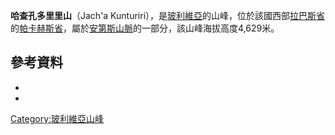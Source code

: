 {{Coord|17|21|32|S|69|7|35|W|display=title}}

'''哈查孔多里里山'''（Jach'a Kunturiri），是[[玻利維亞|玻利維亞]]的山峰，位於該國西部[[拉巴斯省|拉巴斯省]]的[[帕卡赫斯省|帕卡赫斯省]]，屬於[[安第斯山脈|安第斯山脈]]的一部分，該山峰海拔高度4,629米。

==參考資料==
*{{cite web|url=http://www.aymara.ucb.edu.bo/html/diccionario/dicframe.html|title=Diccionario Bilingüe, Castellano - Aymara, 2002|last1=|first1=|last2=|first2=|date=|website=|publisher=Félix Layme Pairumani|accessdate=November 7, 2014|deadurl=yes|archiveurl=https://web.archive.org/web/20130902185052/http://www.aymara.ucb.edu.bo/html/diccionario/dicframe.html|archivedate=2013年9月2日}}
*{{cite web|url=http://www.ine.gob.bo/publicaciones/visorPdf.aspx?Codigo=020305&tipo=1|title=Charaña|author=<!--Staff writer(s); no by-line.-->|date=|website=|publisher=INE, Bolivia|accessdate=November 7, 2014|deadurl=yes|archiveurl=https://web.archive.org/web/20141107171218/http://www.ine.gob.bo/publicaciones/visorPdf.aspx?Codigo=020305&tipo=1|archivedate=2014年11月7日}}

{{Bolivia-geo-stub}}
[[Category:玻利維亞山峰|Category:玻利維亞山峰]]